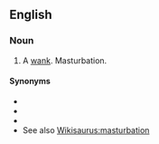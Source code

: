 ==English==

===Noun===
{{en-noun}}

# {{lb|en|Cockney rhyming slang|vulgar}} A [[wank]]. Masturbation.

====Synonyms====
* {{l|en|Barclays Bank}}
* {{l|en|hand shandy}}
* {{l|en|wank}}
* See also [[Wikisaurus:masturbation]]